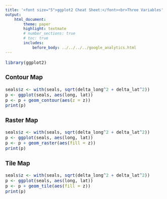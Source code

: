 ```yaml
---
title: '<font size="5">ggplot2 Cheat Sheet:</font><br>Three Variables'
output:
    html_document:
        theme: paper
        highlight: textmate
        # number_sections: true
        # toc: true
        includes:
            before_body: ../../../../google_analytics.html
---
```


<font size="3"> 

```r
library(ggplot2)
```

### Contour Map
```r
seals$z <- with(seals, sqrt(delta_long^2 + delta_lat^2))
p <- ggplot(seals, aes(long, lat))
p <- p + geom_contour(aes(z = z))
print(p)
```

### Raster Map
```r
seals$z <- with(seals, sqrt(delta_long^2 + delta_lat^2))
p <- ggplot(seals, aes(long, lat))
p <- p + geom_raster(aes(fill = z))
print(p)
```

### Tile Map
```r
seals$z <- with(seals, sqrt(delta_long^2 + delta_lat^2))
p <- ggplot(seals, aes(long, lat))
p <- p + geom_tile(aes(fill = z))
print(p)
```

</font>
